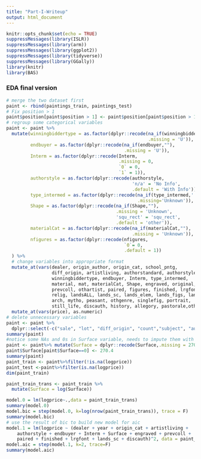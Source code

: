 ```yaml
---
title: "Part-I-Writeup"
output: html_document
---
```


```r
knitr::opts_chunk$set(echo = TRUE)
suppressMessages(library(ISLR))
suppressMessages(library(arm))
suppressMessages(library(ggplot2))
suppressMessages(library(tidyverse))
suppressMessages(library(GGally))
library(knitr)
library(BAS)
```

### EDA final version

```r
# merge the two dataset first
paint <- rbind(paintings_train, paintings_test)
# Fix position > 1
paint$position[paint$position > 1] <- paint$position[paint$position > 1]/100
# regroup some categorical variables
paint <- paint %>%
  mutate(winningbiddertype = as.factor(dplyr::recode(na_if(winningbiddertype,""),
                                                     .missing = 'U')),
         endbuyer = as.factor(dplyr::recode(na_if(endbuyer,""),
                                            .missing = 'U')),
         Interm = as.factor(dplyr::recode(Interm,
                                          .missing = 0,
                                          `0` = 0,
                                          `1` = 1)), 
         authorstyle = as.factor(dplyr::recode(authorstyle,
                                               'n/a' = 'No Info',
                                               .default = 'With Info')),
         type_intermed = as.factor(dplyr::recode(na_if(type_intermed,''),
                                                 .missing='Unknown')),
         Shape = as.factor(dplyr::recode(na_if(Shape,""),
                                         .missing = 'Unknown',
                                         'squ_rect' = 'squ_rect',
                                         .default = 'other')),
         materialCat = as.factor(dplyr::recode(na_if(materialCat,""),
                                               .missing = 'Unknown')),
         nfigures = as.factor(dplyr::recode(nfigures,
                                            `0`= 0,
                                            .default = 1))
  ) %>% 
  # change variables into appropriate format
  mutate_at(vars(dealer, origin_author, origin_cat, school_pntg, 
                 diff_origin, artistliving, authorstandard, authorstyle, 
                 winningbiddertype, endbuyer, Interm, type_intermed, 
                 material, mat, materialCat, Shape, engraved, original, 
                 prevcoll, othartist, paired, figures, finished, lrgfont, 
                 relig, landsALL, lands_sc, lands_elem, lands_figs, lands_ment, 
                 arch, mytho, peasant, othgenre, singlefig, portrait, 
                 still_life, discauth, history, allegory, pastorale,other), as.factor) %>% 
  mutate_at(vars(price), as.numeric) 
# delete unnecessary variables
paint <- paint %>% 
  dplyr::select(-c("sale", "lot", "diff_origin", "count","subject", "author", "authorstandard","winningbidder","other","pastorale","allegory","history", "lands_ment","original", "type_intermed","origin_author","material","mat","figures","singlefig","Diam_in","Surface_Rnd","Surface_Rect","Width_in","Height_in"))
summary(paint)
#notice some NAs and 0s in Surface variable, needs to impute them with median
paint <- paint%>% mutate(Surface = dplyr::recode(Surface,.missing = 270.4))
paint$Surface[paint$Surface==0] <- 270.4
summary(paint)
paint_train <- paint%>%filter(!is.na(logprice))
paint_test <-paint%>%filter(is.na(logprice))
dim(paint_train)
```

```r
paint_train_trans <- paint_train %>%
  mutate(Surface = log(Surface))
```

```r
model.0 = lm(logprice~.,data = paint_train_trans)
summary(model.0)
model.bic = step(model.0, k=log(nrow(paint_train_trans)), trace = F)
summary(model.bic)
# use the result of bic to build new model for aic
model.1 = lm(logprice ~ (dealer + year + origin_cat + artistliving + 
    authorstyle + endbuyer + Interm + Surface + engraved + prevcoll + 
    paired + finished + lrgfont + lands_sc + discauth)^2, data = paint_train_trans)
model.aic = step(model.1, k=2, trace=F)
summary(model.aic)
```
